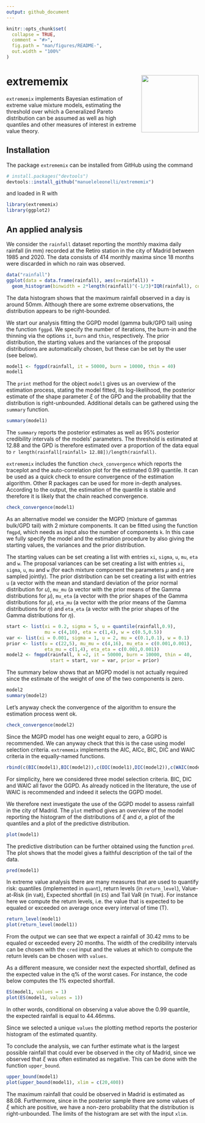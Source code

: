 ```yaml
---
output: github_document
---
```


<!-- README.md is generated from README.Rmd. Please edit that file -->

```r
knitr::opts_chunk$set(
  collapse = TRUE,
  comment = "#>",
  fig.path = "man/figures/README-",
  out.width = "100%"
)
```

# extrememix <img src="https://github.com/manueleleonelli/extrememix/blob/master/hex-extrememix.png" align="right" height="150px" width="150px"/>

`extrememix` implements Bayesian estimation of extreme value mixture models, estimating the threshold over which a Generalized Pareto distribution can be assumed as well as high quantiles and other measures of interest in extreme value theory.

## Installation 

The package `extrememix` can be installed from GitHub using the command 
```r
# install.packages("devtools")
devtools::install_github("manueleleonelli/extrememix")
```
and loaded in R with
```r
library(extrememix)
library(ggplot2)
```

## An applied analysis

We consider the `rainfall` dataset reporting the monthly maxima daily rainfall (in mm) recorded at the Retiro station in the city of Madrid between 1985 and 2020. The data consists of 414 monthly maxima since 18 months were discarded in which no rain was observed.


```r
data("rainfall")
ggplot(data = data.frame(rainfall), aes(x=rainfall)) +
  geom_histogram(binwidth = 2*length(rainfall)^(-1/3)*IQR(rainfall), colour="black", fill="white") + theme_bw()
```

The data histogram shows that the maximum rainfall observed in a day is around 50mm. Although there are some extreme observations, the distribution appears to be right-bounded.

We start our analysis fitting the GGPD model (gamma bulk/GPD tail) using the function `fggpd`. We specify the number of iterations, the burn-in and the thinning via the options `it`, `burn` and `thin`, respectively. The prior distribution, the starting values and the variances of the proposal distributions are automatically chosen, but these can be set by the user (see below).

```r
model1 <- fggpd(rainfall, it = 50000, burn = 10000, thin = 40)
model1
```

The `print` method for the object `model1` gives us an overview of the estimation process, stating the model fitted, its log-likelihood, the posterior estimate of the shape parameter $\xi$ of the GPD and the probability that the distribution is right-unbounded. Additional details can be gathered using the `summary` function.

```r
summary(model1)
```
The `summary` reports the posterior estimates as well as 95% posterior credibility intervals of the models' parameters. The threshold is estimated at 12.88 and the GPD is therefore estimated over a proportion of the data equal to `r length(rainfall[rainfall> 12.88])/length(rainfall)`.


`extrememix` includes the function `check_convergence` which reports the traceplot and the auto-correlation plot for the estimated 0.99 quantile. It can be used as a quick check to ensure convergence of the estimation algorithm. Other R packages can be used for more in-depth analyses. According to the output, the estimation of the quantile is stable and therefore it is likely that the chain reached convergence.
```r
check_convergence(model1)
```

As an alternative model we consider the MGPD (mixture of gammas bulk/GPD tail) with 2 mixture components. It can be fitted using the function `fmgpd`, which needs as input also the number of components `k`. In this case we fully specify the model and the estimation procedure by also giving the starting values, the variances and the prior distribution. 



The starting values can be set creating a list with entries `xi`, `sigma`, `u`, `mu`, `eta` and `w`. The proposal variances can be set creating a list with entries `xi`, `sigma`, `u`, `mu` and `w` (for each mixture component the parameters $\mu$ and $\eta$ are sampled jointly). The prior distribution can be set creating a list with entries `u` (a vector with the mean and standard deviation of the prior normal distribution for $u$), `mu_mu` (a vector with the prior means of the Gamma distributions for $\mu$), `mu_eta` (a vector with the prior shapes of the Gamma distributions for $\mu$), `eta_mu` (a vector with the prior means of the Gamma distributions for $\eta$) and `eta_eta`  (a vector with the prior shapes of the Gamma distributions for $\eta$).



```r
start <- list(xi = 0.2, sigma = 5, u = quantile(rainfall,0.9), 
              mu = c(4,10), eta = c(1,4), w = c(0.5,0.5))
var <- list(xi = 0.001, sigma = 1, u = 2, mu = c(0.1,0.1), w = 0.1)
prior <- list(u = c(22,5), mu_mu = c(4,16), mu_eta = c(0.001,0.001),
              eta_mu = c(1,4), eta_eta = c(0.001,0.001))
model2 <- fmgpd(rainfall, k =2, it = 50000, burn = 10000, thin = 40,
                start = start, var = var, prior = prior)
```




The summary below shows that an MGPD model is not actually required since the estimate of the weight of one of the two components is zero.

```r
model2
summary(model2)
```

Let's anyway check the convergence of the algorithm to ensure the estimation process went ok. 
```r
check_convergence(model2)
```

Since the MGPD model has one weight equal to zero, a GGPD is recommended. We can anyway check that this is the case using model selection criteria. `extrememix` implements the AIC, AICc, BIC, DIC and WAIC criteria in the equally-named functions.

```r
rbind(c(BIC(model1),BIC(model2)),c(DIC(model1),DIC(model2)),c(WAIC(model1),WAIC(model2)))
```

For simplicity, here we considered three model selection criteria. BIC, DIC and WAIC  all favor the GGPD. As already noticed in the literature, the use of WAIC is recommended and indeed it selects the GGPD model.

We therefore next investigate the use of the GGPD model to assess rainfall in the city of Madrid. The `plot` method gives an overview of the model reporting the histogram of the distributions of $\xi$ and $\sigma$, a plot of the quantiles and a plot of the predictive distribution.
```r
plot(model1)
```


The predictive distribution can be further obtained using the function `pred`. The plot shows that the model gives a faithful description of the tail of the data.
```r
pred(model1)
```

In extreme value analysis there are many measures that are used to quantify risk: quantiles (implemented in `quant`), return levels (in `return_level`), Value-at-Risk (in `VaR`), Expected shortfall (in `ES`) and Tail VaR (in `TVaR`). For instance here we compute the return levels, i.e. the value that is expected to be equaled or exceeded on average once every interval of time (T).

```r
return_level(model1)
plot(return_level(model1))
```

From the output we can see that we expect a rainfall of 30.42 mms to be equaled or exceeded every 20 months. The width of the credibility intervals can be chosen with the `cred` input and the values at which to compute the return levels can be chosen with `values`. 

As a different measure, we consider next the expected shortfall, defined as the expected value in the q% of the worst cases. For instance, the code below computes the 1% expected shortfall. 

```r
ES(model1, values = 1)
plot(ES(model1, values = 1))
```
In other words, conditional on observing a value above the 0.99 quantile, the expected rainfall is equal to 44.46mms.

Since we selected a unique `values` the plotting method reports the posterior histogram of the estimated quantity.

To conclude the analysis, we can further estimate what is the largest possible rainfall that could ever be observed in the city of Madrid, since we observed that $\xi$ was often estimated as negative. This can be done with the function `upper_bound`. 

```r
upper_bound(model1)
plot(upper_bound(model1), xlim = c(20,400))
```

The maximum rainfall that could be observed in Madrid is estimated as 88.08. Furthermore, since in the posterior sample there are some values of $\xi$ which are positive, we have a non-zero probability that the distribution is right-unbounded. The limits of the histogram are set with the input `xlim`.

